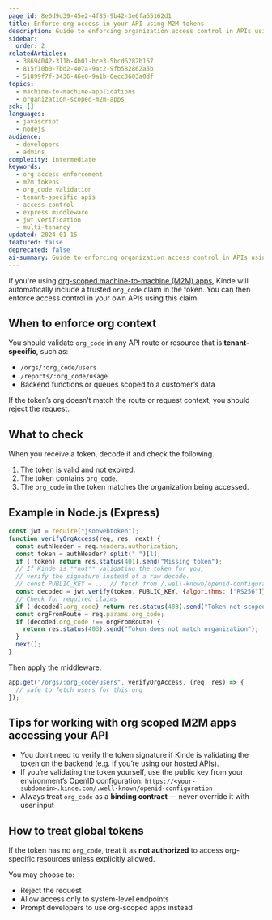 ```yaml
---
page_id: 8e0d9d39-45e2-4f85-9b42-3e6fa65162d1
title: Enforce org access in your API using M2M tokens
description: Guide to enforcing organization access control in APIs using M2M tokens including org_code validation, Express middleware examples, and multi-tenant security best practices
sidebar:
  order: 2
relatedArticles:
  - 38694042-311b-4b01-bce3-5bcd6282b167
  - 815f10b0-7bd2-407a-9ac2-9fb582862a5b
  - 51899f7f-3436-46e0-9a1b-6ecc3603a0df
topics:
  - machine-to-machine-applications
  - organization-scoped-m2m-apps
sdk: []
languages:
  - javascript
  - nodejs
audience:
  - developers
  - admins
complexity: intermediate
keywords:
  - org access enforcement
  - m2m tokens
  - org_code validation
  - tenant-specific apis
  - access control
  - express middleware
  - jwt verification
  - multi-tenancy
updated: 2024-01-15
featured: false
deprecated: false
ai-summary: Guide to enforcing organization access control in APIs using M2M tokens including org_code validation, Express middleware examples, and multi-tenant security best practices.
---
```


If you're using [org-scoped machine-to-machine (M2M) apps](/machine-to-machine-applications/organization-scoped-m2m-apps/m2m-applications-for-organizations/), Kinde will automatically include a trusted `org_code` claim in the token. You can then enforce access control in your own APIs using this claim.

## When to enforce org context

You should validate `org_code` in any API route or resource that is **tenant-specific**, such as:

- `/orgs/:org_code/users`
- `/reports/:org_code/usage`
- Backend functions or queues scoped to a customer’s data

If the token’s org doesn’t match the route or request context, you should reject the request.

## What to check

When you receive a token, decode it and check the following.

1. The token is valid and not expired.
2. The token contains `org_code`.
3. The `org_code` in the token matches the organization being accessed.

## Example in Node.js (Express)

```js
const jwt = require("jsonwebtoken");
function verifyOrgAccess(req, res, next) {
  const authHeader = req.headers.authorization;
  const token = authHeader?.split(" ")[1];
  if (!token) return res.status(401).send("Missing token");
  // If Kinde is **not** validating the token for you,
  // verify the signature instead of a raw decode.
  // const PUBLIC_KEY = ... // fetch from /.well-known/openid-configuration
  const decoded = jwt.verify(token, PUBLIC_KEY, {algorithms: ["RS256"]});
  // Check for required claims
  if (!decoded?.org_code) return res.status(403).send("Token not scoped to an organization");
  const orgFromRoute = req.params.org_code;
  if (decoded.org_code !== orgFromRoute) {
    return res.status(403).send("Token does not match organization");
  }
  next();
}
```

Then apply the middleware:

```js
app.get("/orgs/:org_code/users", verifyOrgAccess, (req, res) => {
  // safe to fetch users for this org
});
```

## Tips for working with org scoped M2M apps accessing your API

- You don’t need to verify the token signature if Kinde is validating the token on the backend (e.g. if you’re using our hosted APIs).
- If you’re validating the token yourself, use the public key from your environment’s OpenID configuration:
  `https://<your-subdomain>.kinde.com/.well-known/openid-configuration`
- Always treat `org_code` as a **binding contract** — never override it with user input

## How to treat global tokens

If the token has no `org_code`, treat it as **not authorized** to access org-specific resources unless explicitly allowed.

You may choose to:

- Reject the request
- Allow access only to system-level endpoints
- Prompt developers to use org-scoped apps instead
